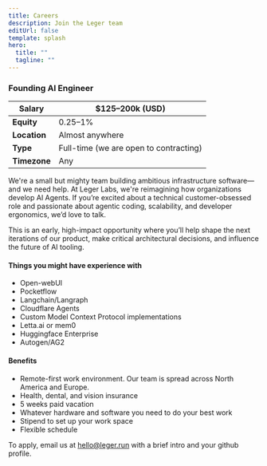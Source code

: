 ```yaml
---
title: Careers
description: Join the Leger team
editUrl: false
template: splash
hero:
  title: ""
  tagline: ""
---
```



<Article title="Careers at Leger">

### Founding AI Engineer

| **Salary** | $125–200k (USD) |
|------------|-----------------|
| **Equity** | 0.25–1%         |
| **Location** | Almost anywhere |
| **Type** | Full-time (we are open to contracting) |
| **Timezone** | Any             |

We're a small but mighty team building ambitious infrastructure software—and we need help. At Leger Labs, we're reimagining how organizations develop AI Agents. If you’re excited about a technical customer-obsessed role and passionate about agentic coding, scalability, and developer ergonomics, we’d love to talk.

This is an early, high-impact opportunity where you’ll help shape the next iterations of our product, make critical architectural decisions, and influence the future of AI tooling.

#### Things you might have experience with

- Open-webUI 
- Pocketflow
- Langchain/Langraph
- Cloudflare Agents
- Custom Model Context Protocol implementations
- Letta.ai or mem0 
- Huggingface Enterprise
- Autogen/AG2

#### Benefits

- Remote-first work environment. Our team is spread across North America and Europe.
- Health, dental, and vision insurance
- 5 weeks paid vacation
- Whatever hardware and software you need to do your best work
- Stipend to set up your work space
- Flexible schedule

To apply, email us at [hello@leger.run](mailto:hello@leger.run) with a brief intro and your github profile.

</Article>
